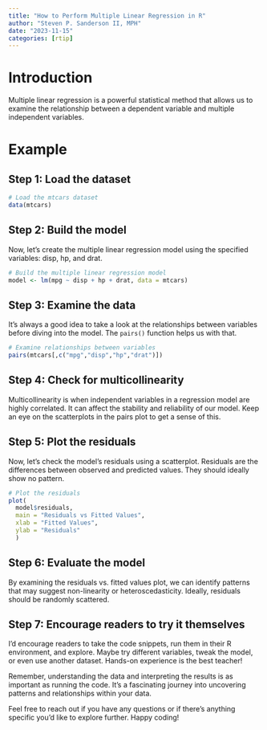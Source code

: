 ```yaml
---
title: "How to Perform Multiple Linear Regression in R"
author: "Steven P. Sanderson II, MPH"
date: "2023-11-15"
categories: [rtip]
---
```


# Introduction

Multiple linear regression is a powerful statistical method that allows us to examine the relationship between a dependent variable and multiple independent variables.

# Example

## Step 1: Load the dataset

```R
# Load the mtcars dataset
data(mtcars)
```

## Step 2: Build the model

Now, let's create the multiple linear regression model using the specified variables: disp, hp, and drat.

```r
# Build the multiple linear regression model
model <- lm(mpg ~ disp + hp + drat, data = mtcars)
```

## Step 3: Examine the data

It's always a good idea to take a look at the relationships between variables before diving into the model. The `pairs()` function helps us with that.

```r
# Examine relationships between variables
pairs(mtcars[,c("mpg","disp","hp","drat")])
```

## Step 4: Check for multicollinearity

Multicollinearity is when independent variables in a regression model are highly correlated. It can affect the stability and reliability of our model. Keep an eye on the scatterplots in the pairs plot to get a sense of this.

## Step 5: Plot the residuals

Now, let's check the model's residuals using a scatterplot. Residuals are the differences between observed and predicted values. They should ideally show no pattern.

```r
# Plot the residuals
plot(
  model$residuals, 
  main = "Residuals vs Fitted Values", 
  xlab = "Fitted Values", 
  ylab = "Residuals"
  )
```

## Step 6: Evaluate the model

By examining the residuals vs. fitted values plot, we can identify patterns that may suggest non-linearity or heteroscedasticity. Ideally, residuals should be randomly scattered.

## Step 7: Encourage readers to try it themselves

I'd encourage readers to take the code snippets, run them in their R environment, and explore. Maybe try different variables, tweak the model, or even use another dataset. Hands-on experience is the best teacher!

Remember, understanding the data and interpreting the results is as important as running the code. It's a fascinating journey into uncovering patterns and relationships within your data.

Feel free to reach out if you have any questions or if there's anything specific you'd like to explore further. Happy coding!